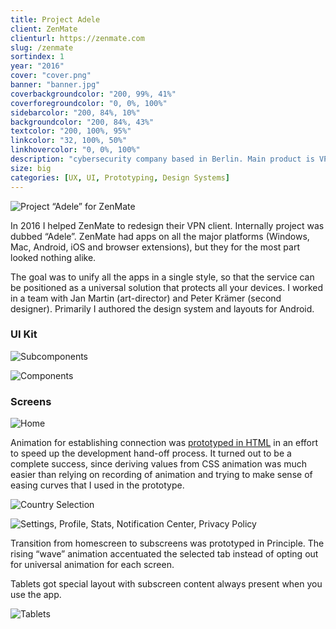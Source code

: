 ```yaml
---
title: Project Adele
client: ZenMate
clienturl: https://zenmate.com
slug: /zenmate
sortindex: 1
year: "2016"
cover: "cover.png"
banner: "banner.jpg"
coverbackgroundcolor: "200, 99%, 41%"
coverforegroundcolor: "0, 0%, 100%"
sidebarcolor: "200, 84%, 10%"
backgroundcolor: "200, 84%, 43%"
textcolor: "200, 100%, 95%"
linkcolor: "32, 100%, 50%"
linkhovercolor: "0, 0%, 100%"
description: "cybersecurity company based in Berlin. Main product is VPN service and clients for desktop and mobile platforms."
size: big
categories: [UX, UI, Prototyping, Design Systems]
---
```



![Project “Adele” for ZenMate](./icon.png)

In 2016 I helped ZenMate to redesign their VPN client. Internally project was dubbed “Adele”. ZenMate had apps on all the major platforms (Windows, Mac, Android, iOS and browser extensions), but they for the most part looked nothing alike.

The goal was to unify all the apps in a single style, so that the service can be positioned as a universal solution that protects all your devices. I worked in a team with Jan Martin (art-director) and Peter Krämer (second designer). Primarily I authored the design system and layouts for Android.

### UI Kit

![Subcomponents](./subcomponents.jpg)

![Components](./components.jpg)

### Screens

![Home](./home.jpg)

Animation for establishing connection was <a href="./zenmateswitch/" target="_blank">prototyped in HTML</a> in an effort to speed up the development hand-off process. It turned out to be a complete success, since deriving values from CSS animation was much easier than relying on recording of animation and trying to make sense of easing curves that I used in the prototype.

<Connection />

![Country Selection](./country.jpg)

![Settings, Profile, Stats, Notification Center, Privacy Policy](./subscreens.jpg)

Transition from homescreen to subscreens was prototyped in Principle. The rising “wave” animation accentuated the selected tab instead of opting out for universal animation for each screen.

<Screenreveal />

Tablets got special layout with subscreen content always present when you use the app.

![Tablets](./tablets.jpg)
